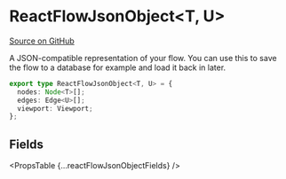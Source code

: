 
# ReactFlowJsonObject&lt;T, U>

[Source on GitHub](https://github.com/wbkd/react-flow/blob/f919cb152dd5a92ec3b4d7e4568ffe099bc2af39/packages/react/src/types/instance.ts#L6)

A JSON-compatible representation of your flow. You can use this to save the flow
to a database for example and load it back in later.

```ts
export type ReactFlowJsonObject<T, U> = {
  nodes: Node<T>[];
  edges: Edge<U>[];
  viewport: Viewport;
};
```

## Fields

<PropsTable {...reactFlowJsonObjectFields} />
